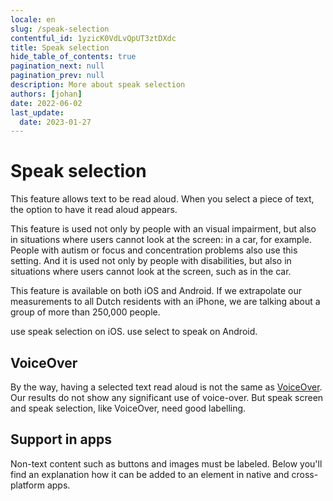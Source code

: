 ```yaml
---
locale: en
slug: /speak-selection
contentful_id: 1yzicK0VdLvQpUT3ztDXdc
title: Speak selection
hide_table_of_contents: true
pagination_next: null
pagination_prev: null
description: More about speak selection
authors: [johan]
date: 2022-06-02
last_update:
  date: 2023-01-27
---
```


# Speak selection

This feature allows text to be read aloud. When you select a piece of text, the option to have it read aloud appears.

This feature is used not only by people with an visual impairment, but also in situations where users cannot look at the screen: in a car, for example. People with autism or focus and concentration problems also use this setting. And it is used not only by people with disabilities, but also in situations where users cannot look at the screen, such as in the car.

This feature is available on both iOS and Android. If we extrapolate our measurements to all Dutch residents with an iPhone, we are talking about a group of more than 250,000 people.

<TwoColumnBlock>
  <LeftColumn>
    <ColumnRow>
      <PercentageBlock
        metrics={[
          { title: 'iOS - speak selection metric', key: 'ios-accessibility_is_speak_selection_enabled-true', isPercentage: true }
        ]}
        linkLabel="More about speak selection"
        linkUrl="/en/stats/speak-selection">
        use speak selection on iOS.
      </PercentageBlock>
    </ColumnRow>
  </LeftColumn>
  <RightColumn>
    <ColumnRow>
      <PercentageBlock
        metrics={[
          { title: 'Android - select to speak', key: 'android-accessibility_is_select_to_speak_enabled-true', isPercentage: true }
        ]}
        linkLabel="More about speak selection"
        linkUrl="/en/stats/speak-selection">
        use select to speak on Android.
      </PercentageBlock>
    </ColumnRow>
  </RightColumn>
</TwoColumnBlock>

## VoiceOver

By the way, having a selected text read aloud is not the same as [VoiceOver](/en/stats/screen-reader). Our results do not show any significant use of voice-over. But speak screen and speak selection, like VoiceOver, need good labelling.

<Quote
  quote="My iPhone is my third eye."
  name="Jeroen"
  imageSrc="/img/light/Blinde-app-gebruiker-Jeroen.jpg"
  alt="Jeroen - Asset"
  linkLabel="Read the interview with Jeroen"
  url="/en/articles/jeroen"
/>

## Support in apps

Non-text content such as buttons and images must be labeled. Below you'll find an explanation how it can be added to an element in native and cross-platform apps.

<CodeSample id="accessibility-label" locale="en"/>
